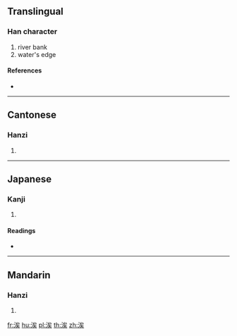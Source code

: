 {{character info/new}}
==Translingual==

===Han character===
{{Han char|rn=85|rad=水|as=07|sn=10|four=33134|canj=EIOK}}

# river bank
# water's edge

====References====
* {{Han ref|kx=0627.070|dkj=17546|dj=1029.110|hdz=31636.090|uh=6D98|ud=28056|bh=D25D|bd=53853}}

----

==Cantonese==

===Hanzi===
{{yue-hanzi|jyut=|y=ji6}}

# {{defn|lang=yue|sort=水07}}

----

==Japanese==

===Kanji===
{{ja-kanji|grade=|rs=水07}}

# {{defn|lang=ja|sort=水07}}

====Readings====
* {{ja-readings|on=[[し]] (shi), [[じ]] (ji)|kun=[[ほとり]] (hotori)}}

----

==Mandarin==

===Hanzi===
{{cmn-hanzi|pin=[[sì]] ([[si4]])|wg=ssu<sup>4</sup>}}

# {{defn|lang=cmn|sort=水07}}

[[fr:涘]]
[[hu:涘]]
[[pl:涘]]
[[th:涘]]
[[zh:涘]]